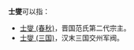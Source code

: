 '''士燮'''可以指：
* [[士燮_(春秋)|士燮 (春秋)]]，晋国范氏第二代宗主。
* [[士燮_(三国)|士燮 (三国)]]，汉末三国交州军阀。

{{disambig|Cat=二字人名消歧义}}